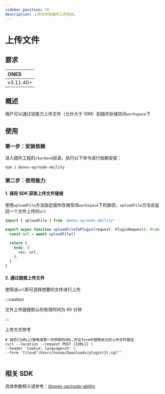 ```yaml
---
sidebar_position: 10
description: 上传文件到插件工作空间。
---
```



# 上传文件

## 要求

| **ONES**  |
| :-------- |
| v3.11.40+ |

## 概述

用户可以通过该能力上传文件（允许大于 10M）到插件存储空间`workspace`下

## 使用

### 第一步：安装依赖

进入插件工程的`/backend`目录，执行以下命令进行依赖安装：

```shell
npm i @ones-op/node-ability
```

### 第二步：使用能力

#### 1. 调用 SDK 获取上传文件链接

使用`uploadFile`方法指定插件存储空间`workspace`下的路径，`uploadFile`方法会返回一个文件上传的`url`

```typescript
import { uploadFile } from '@ones-op/node-ability'

export async function uploadFileToPlugin(request: PluginRequest): Promise<PluginResponse> {
  const url = await uploadFile()

  return {
    body: {
      res: url,
    },
  }
}
```

#### 2. 通过链接上传文件

使用该`url`即可选择想要的文件进行上传

:::caution

文件上传链接默认的有效时间为 60 分钟

:::

上传方式参考

```shell
# 请将{{URL}}替换成第一步获取的URL,并在form中替换自己的上传文件路径
curl --location --request POST {{URL}} \
--header 'Cookie: language=zh' \
--form 'file=@"/Users/hosea/Downloads/plugin(3).sql"'
```

<Image img={uploadFile1} />

## 相关 SDK

具体参数释义请参考：[@ones-op/node-ability](../../reference/packages/node-ability/node-ability.md)
